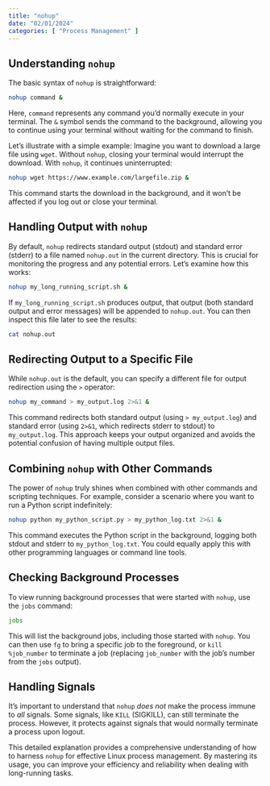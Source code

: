 ```yaml
---
title: "nohup"
date: "02/01/2024"
categories: [ "Process Management" ]
---
```

## Understanding `nohup`

The basic syntax of `nohup` is straightforward:

```bash
nohup command &
```

Here, `command` represents any command you'd normally execute in your terminal. The `&` symbol sends the command to the background, allowing you to continue using your terminal without waiting for the command to finish.

Let's illustrate with a simple example:  Imagine you want to download a large file using `wget`.  Without `nohup`, closing your terminal would interrupt the download.  With `nohup`, it continues uninterrupted:

```bash
nohup wget https://www.example.com/largefile.zip &
```

This command starts the download in the background, and it won't be affected if you log out or close your terminal.

## Handling Output with `nohup`

By default, `nohup` redirects standard output (stdout) and standard error (stderr) to a file named `nohup.out` in the current directory. This is crucial for monitoring the progress and any potential errors. Let's examine how this works:

```bash
nohup my_long_running_script.sh &
```

If `my_long_running_script.sh` produces output, that output (both standard output and error messages) will be appended to `nohup.out`.  You can then inspect this file later to see the results:

```bash
cat nohup.out
```

## Redirecting Output to a Specific File

While `nohup.out` is the default, you can specify a different file for output redirection using the `>` operator:

```bash
nohup my_command > my_output.log 2>&1 &
```

This command redirects both standard output (using `> my_output.log`) and standard error (using `2>&1`, which redirects stderr to stdout) to `my_output.log`. This approach keeps your output organized and avoids the potential confusion of having multiple output files.


## Combining `nohup` with Other Commands

The power of `nohup` truly shines when combined with other commands and scripting techniques. For example, consider a scenario where you want to run a Python script indefinitely:

```bash
nohup python my_python_script.py > my_python_log.txt 2>&1 &
```

This command executes the Python script in the background, logging both stdout and stderr to `my_python_log.txt`. You could equally apply this with other programming languages or command line tools.


## Checking Background Processes

To view running background processes that were started with `nohup`, use the `jobs` command:

```bash
jobs
```

This will list the background jobs, including those started with `nohup`.  You can then use `fg` to bring a specific job to the foreground, or `kill %job_number` to terminate a job (replacing `job_number` with the job's number from the `jobs` output).


##  Handling Signals

It's important to understand that `nohup` *does not* make the process immune to *all* signals. Some signals, like `KILL` (SIGKILL), can still terminate the process.  However, it protects against signals that would normally terminate a process upon logout.


This detailed explanation provides a comprehensive understanding of how to harness `nohup` for effective Linux process management.  By mastering its usage, you can improve your efficiency and reliability when dealing with long-running tasks.


